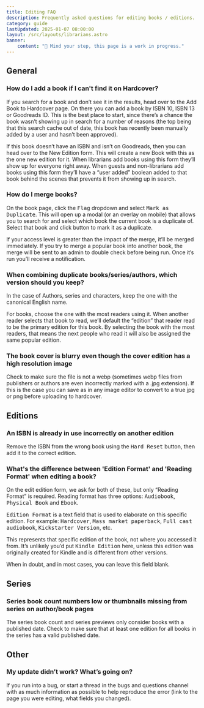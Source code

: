 ```yaml
---
title: Editing FAQ
description: Frequently asked questions for editing books / editions.
category: guide
lastUpdated: 2025-01-07 08:00:00
layout: /src/layouts/librarians.astro
banner:
    content: "🚧 Mind your step, this page is a work in progress."
---
```


## General
### How do I add a book if I can't find it on Hardcover?
If you search for a book and don’t see it in the results, head over to the Add Book to Hardcover page. On there you can add a book by ISBN 10, ISBN 13 or Goodreads ID. This is the best place to start, since there’s a chance the book wasn’t showing up in search for a number of reasons (the top being that this search cache out of date, this book has recently been manually added by a user and hasn’t been approved).

If this book doesn’t have an ISBN and isn’t on Goodreads, then you can head over to the New Edition form. This will create a new Book with this as the one new edition for it. When librarians add books using this form they’ll show up for everyone right away. When guests and non-librarians add books using this form they’ll have a “user added” boolean added to that book behind the scenes that prevents it from showing up in search.

### How do I merge books?
On the book page, click the <kbd>Flag</kbd> dropdown and select <kbd>Mark as Duplicate</kbd>. This will open up a modal (or an overlay on mobile) that allows you to search for and select which book the current book is a duplicate of. Select that book and click button to mark it as a duplicate.

If your access level is greater than the impact of the merge, it’ll be merged immediately. If you try to merge a popular book into another book, the merge will be sent to an admin to double check before being run. Once it’s run you’ll receive a notification.

### When combining duplicate books/series/authors, which version should you keep?
In the case of Authors, series and characters, keep the one with the canonical English name.

For books, choose the one with the most readers using it. When another reader selects that book to read, we’ll default the “edition” that reader read to be the primary edition for this book. By selecting the book with the most readers, that means the next people who read it will also be assigned the same popular edition.

### The book cover is blurry even though the cover edition has a high resolution image
Check to make sure the file is not a webp (sometimes webp files from publishers or authors are even incorrectly marked with a .jpg extension). If this is the case you can save as in any image editor to convert to a true jpg or png before uploading to hardcover.

## Editions
### An ISBN is already in use incorrectly on another edition
Remove the ISBN from the wrong book using the <kbd>Hard Reset</kbd> button, then add it to the correct edition.

### What's the difference between 'Edition Format' and 'Reading Format' when editing a book?
On the edit edition form, we ask for both of these, but only “Reading Format” is required.
Reading format has three options: <kbd>Audiobook</kbd>, <kbd>Physical Book</kbd> and <kbd>Ebook</kbd>.

<kbd>Edition Format</kbd> is a text field that is used to elaborate on this specific edition. For example: <kbd>Hardcover</kbd>, <kbd>Mass market paperback</kbd>, <kbd>Full cast audiobook</kbd>, <kbd>Kickstarter Version</kbd>, etc.

This represents that specific edition of the book, not where you accessed it from.
It’s unlikely you’d put <kbd>Kindle Edition</kbd> here,
unless this edition was originally created for Kindle and is different from other versions.

When in doubt, and in most cases, you can leave this field blank.

## Series
### Series book count numbers low or thumbnails missing from series on author/book pages
The series book count and series previews only consider books with a published date. Check to make sure that at least one edition for all books in the series has a valid published date.

## Other
### My update didn’t work? What’s going on?
If you run into a bug, or start a thread in the bugs and questions channel with as much information as possible to help reproduce the error (link to the page you were editing, what fields you changed).